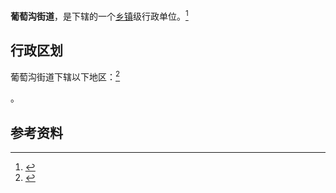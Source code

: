 {{中国乡级行政区|65/21/01/003/000}}

'''葡萄沟街道'''，是{{PRC admin/fullname|65/21/01/003/000|3}}下辖的一个[[乡镇|乡镇]]级行政单位。<ref>{{PRC admin/ref sgc|{{PRC admin/parent|65/21/01/003/000}}}}</ref>

== 行政区划 ==

葡萄沟街道下辖以下地区：<ref>{{PRC admin/ref sgc|65/21/01/003/000}}</ref>

{{PRC admin/children|65/21/01/003/000}}。

== 参考资料 ==

{{reflist}}

{{新疆行政区划小作品}}
{{PRC admin/navcat|65/21/01/003/000}}
